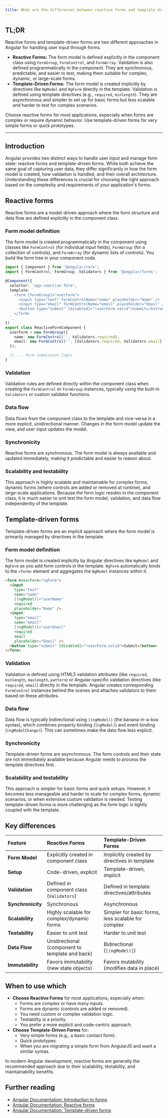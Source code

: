 ```yaml
---
title: What are the differences between reactive forms and template driven forms?
---
```


## TL;DR

Reactive forms and template-driven forms are two different approaches in Angular for handling user input through forms.

- **Reactive Forms:** The form model is defined explicitly in the component class using `FormGroup`, `FormControl`, and `FormArray`. Validation is also defined programmatically in the component. They are synchronous, predictable, and easier to test, making them suitable for complex, dynamic, or large-scale forms.
- **Template-Driven Forms:** The form model is created implicitly by directives like `NgModel` and `NgForm` directly in the template. Validation is defined using template directives (e.g., `required`, `minlength`). They are asynchronous and simpler to set up for basic forms but less scalable and harder to test for complex scenarios.

Choose reactive forms for most applications, especially when forms are complex or require dynamic behavior. Use template-driven forms for very simple forms or quick prototypes.

---

## Introduction

Angular provides two distinct ways to handle user input and manage form state: reactive forms and template-driven forms. While both achieve the same goal of capturing user data, they differ significantly in how the form model is created, how validation is handled, and their overall architecture. Understanding these differences is crucial for choosing the right approach based on the complexity and requirements of your application's forms.

## Reactive forms

Reactive forms are a model-driven approach where the form structure and data flow are defined explicitly in the component class.

### Form model definition

The form model is created programmatically in the component using classes like `FormControl` (for individual input fields), `FormGroup` (for a collection of controls), and `FormArray` (for dynamic lists of controls). You build the form tree in your component code.

```typescript
import { Component } from '@angular/core';
import { FormControl, FormGroup, Validators } from '@angular/forms';

@Component({
  selector: 'app-reactive-form',
  template: `
    <form [formGroup]="userForm">
      <input type="text" formControlName="name" placeholder="Name" />
      <input type="email" formControlName="email" placeholder="Email" />
      <button type="submit" [disabled]="!userForm.valid">Submit</button>
    </form>
  `,
})
export class ReactiveFormComponent {
  userForm = new FormGroup({
    name: new FormControl('', Validators.required),
    email: new FormControl('', [Validators.required, Validators.email]),
  });

  // ... form submission logic
}
```

### Validation

Validation rules are defined directly within the component class when creating the `FormControl` or `FormGroup` instances, typically using the built-in `Validators` or custom validator functions.

### Data flow

Data flows from the component class to the template and vice-versa in a more explicit, unidirectional manner. Changes in the form model update the view, and user input updates the model.

### Synchronicity

Reactive forms are synchronous. The form model is always available and updated immediately, making it predictable and easier to reason about.

### Scalability and testability

This approach is highly scalable and maintainable for complex forms, dynamic forms (where controls are added or removed at runtime), and large-scale applications. Because the form logic resides in the component class, it is much easier to unit test the form model, validation, and data flow independently of the template.

## Template-driven forms

Template-driven forms are an implicit approach where the form model is primarily managed by directives in the template.

### Form model definition

The form model is created implicitly by Angular directives like `NgModel` and `NgForm` as you add form controls in the template. `NgForm` automatically binds to the `<form>` element and aggregates the `NgModel` instances within it.

```html
<form #userForm="ngForm">
  <input
    type="text"
    name="name"
    [(ngModel)]="userName"
    required
    placeholder="Name" />
  <input
    type="email"
    name="email"
    [(ngModel)]="userEmail"
    required
    email
    placeholder="Email" />
  <button type="submit" [disabled]="!userForm.valid">Submit</button>
</form>
```

### Validation

Validation is defined using HTML5 validation attributes (like `required`, `minlength`, `maxlength`, `pattern`) or Angular-specific validation directives (like `required`, `email`) directly in the template. Angular creates corresponding `FormControl` instances behind the scenes and attaches validators to them based on these attributes.

### Data flow

Data flow is typically bidirectional using `[(ngModel)]` (the banana-in-a-box syntax), which combines property binding (`[ngModel]`) and event binding (`(ngModelChange)`). This can sometimes make the data flow less explicit.

### Synchronicity

Template-driven forms are asynchronous. The form controls and their state are not immediately available because Angular needs to process the template directives first.

### Scalability and testability

This approach is simpler for basic forms and quick setups. However, it becomes less manageable and harder to scale for complex forms, dynamic scenarios, or when extensive custom validation is needed. Testing template-driven forms is more challenging as the form logic is tightly coupled with the template.

## Key differences

| Feature           | Reactive Forms                                  | Template-Driven Forms                              |
| :---------------- | :---------------------------------------------- | :------------------------------------------------- |
| **Form Model**    | Explicitly created in component class           | Implicitly created by directives in template       |
| **Setup**         | Code-driven, explicit                           | Template-driven, implicit                          |
| **Validation**    | Defined in component class (`Validators`)       | Defined in template directives/attributes          |
| **Synchronicity** | Synchronous                                     | Asynchronous                                       |
| **Scalability**   | Highly scalable for complex/dynamic forms       | Simpler for basic forms, less scalable for complex |
| **Testability**   | Easier to unit test                             | Harder to unit test                                |
| **Data Flow**     | Unidirectional (component to template and back) | Bidirectional (`[(ngModel)]`)                      |
| **Immutability**  | Favors immutability (new state objects)         | Favors mutability (modifies data in place)         |

## When to use which

- **Choose Reactive Forms** for most applications, especially when:
  - Forms are complex or have many inputs.
  - Forms are dynamic (controls are added or removed).
  - You need custom or complex validation logic.
  - Testability is a priority.
  - You prefer a more explicit and code-centric approach.
- **Choose Template-Driven Forms** for:
  - Very simple forms (e.g., a basic contact form).
  - Quick prototypes.
  - When you are migrating a simple form from AngularJS and want a similar syntax.

In modern Angular development, reactive forms are generally the recommended approach due to their scalability, testability, and maintainability benefits.

## Further reading

- [Angular Documentation: Introduction to forms](https://angular.dev/guide/forms)
- [Angular Documentation: Reactive forms](https://angular.dev/guide/forms/reactive-forms)
- [Angular Documentation: Template-driven forms](https://angular.dev/guide/forms/template-driven-forms)
